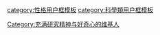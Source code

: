 {{Userbox
| border-c      = #CCC
| border-s      = 1
| id            = [[File:Curious Cube 45 x 45.jpg|Curious Cube 45 x 45]]
| id-c        = #FFF
| info-s        = 9
| info-fc       = #000000
| info          = 這個用戶充滿'''研究精神與好奇心'''。
}}
<includeonly>
[[Category:充满研究精神与好奇心的维基人]]
</includeonly>
<noinclude>
[[category:性格用户框模板]]‎
[[category:科學類用户框模板]]‎
</noinclude>